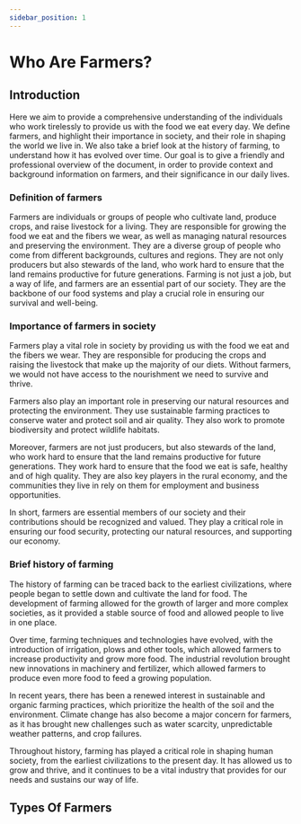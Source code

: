 ```yaml
---
sidebar_position: 1
---
```


# Who Are Farmers?

## Introduction

Here we aim to provide a comprehensive understanding of the individuals who work tirelessly to provide us with the food we eat every day. We define farmers, and highlight their importance in society, and their role in shaping the world we live in. We also take a brief look at the history of farming, to understand how it has evolved over time. Our goal is to give a friendly and professional overview of the document, in order to provide context and background information on farmers, and their significance in our daily lives.

### Definition of farmers

Farmers are individuals or groups of people who cultivate land, produce crops, and raise livestock for a living. They are responsible for growing the food we eat and the fibers we wear, as well as managing natural resources and preserving the environment. They are a diverse group of people who come from different backgrounds, cultures and regions. They are not only producers but also stewards of the land, who work hard to ensure that the land remains productive for future generations. Farming is not just a job, but a way of life, and farmers are an essential part of our society. They are the backbone of our food systems and play a crucial role in ensuring our survival and well-being.

### Importance of farmers in society

Farmers play a vital role in society by providing us with the food we eat and the fibers we wear. They are responsible for producing the crops and raising the livestock that make up the majority of our diets. Without farmers, we would not have access to the nourishment we need to survive and thrive.

Farmers also play an important role in preserving our natural resources and protecting the environment. They use sustainable farming practices to conserve water and protect soil and air quality. They also work to promote biodiversity and protect wildlife habitats.

Moreover, farmers are not just producers, but also stewards of the land, who work hard to ensure that the land remains productive for future generations. They work hard to ensure that the food we eat is safe, healthy and of high quality. They are also key players in the rural economy, and the communities they live in rely on them for employment and business opportunities.

In short, farmers are essential members of our society and their contributions should be recognized and valued. They play a critical role in ensuring our food security, protecting our natural resources, and supporting our economy.

### Brief history of farming

The history of farming can be traced back to the earliest civilizations, where people began to settle down and cultivate the land for food. The development of farming allowed for the growth of larger and more complex societies, as it provided a stable source of food and allowed people to live in one place.

Over time, farming techniques and technologies have evolved, with the introduction of irrigation, plows and other tools, which allowed farmers to increase productivity and grow more food. The industrial revolution brought new innovations in machinery and fertilizer, which allowed farmers to produce even more food to feed a growing population.

In recent years, there has been a renewed interest in sustainable and organic farming practices, which prioritize the health of the soil and the environment. Climate change has also become a major concern for farmers, as it has brought new challenges such as water scarcity, unpredictable weather patterns, and crop failures.

Throughout history, farming has played a critical role in shaping human society, from the earliest civilizations to the present day. It has allowed us to grow and thrive, and it continues to be a vital industry that provides for our needs and sustains our way of life.

## Types Of Farmers